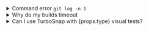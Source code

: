 <details>
<summary>Command error <code>git log -n 1</code></summary>

This error often appears when `git` is not available in your CI environment. Chromatic uses `git` to associate commits to pull/merge requests and set baselines. We require that an executable git is available (on the `$PATH` ) of the `chromatic` script.

**Common cases:**

- Docker containers: Git may not be installed on certain Docker containers. You'll need to make the image includes Git.
- Heroku CI: Git history isn't available by default. You'll have to give Heroku auth access to your repo so that it can clone it before running CI. This can be unideal. Some customers end up using other CI providers to run Chromatic like GitHub Actions (free) or CircleCI.
- Google Cloud CI: The `.git` folder is ignored by default. Based on [their documentation](https://github.com/GoogleCloudPlatform/cloud-builders/issues/236#issuecomment-374629200) you can try `.gcloudignore`. However, some customers have run into trouble with this solution and instead opted to use other CI providers to run Chromatic like GitHub Actions (free) or CircleCI.
- You don't use Git: Enable Git version control in your project and try Chromatic again.

**Debug yourself:**

- Try running the command manually `git log -n 1 --format="%H,%ct,%ce,%cn"` and check if there are errors

</details>

<details>
<summary>Why do my builds timeout</summary>

Chromatic takes snapshots very quickly. However, if we lose the connection to your server (for instance if you stop your server mid-build, or your internet connection goes down), builds can time out. Check your connection and try restarting the build.

</details>

<details>
<summary id="turbosnap-support">Can I use TurboSnap with {props.type} visual tests?</summary>

Not yet. TurboSnap support for {props.type} tests will be added as part of a future release.

</details>
